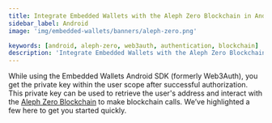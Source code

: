 ```yaml
---
title: Integrate Embedded Wallets with the Aleph Zero Blockchain in Android
sidebar_label: Android
image: 'img/embedded-wallets/banners/aleph-zero.png'

keywords: [android, aleph-zero, web3auth, authentication, blockchain]
description: 'Integrate Embedded Wallets with the Aleph Zero Blockchain in Android | Embedded Wallets'
---
```



<SEO
  title="Integrate Embedded Wallets with the Aleph Zero Blockchain in Android"
  description="Integrate Embedded Wallets with the Aleph Zero Blockchain in Android | Embedded Wallets"
  image="https://docs.metamask.io/img/embedded-wallets/banners/aleph-zero.png"
  slug="/embedded-wallets/connect-blockchain/evm/aleph-zero/android"
/>

While using the Embedded Wallets Android SDK (formerly Web3Auth), you get the private key within the user scope after successful authorization. This private key can be used to retrieve the user's address and interact with the [Aleph Zero Blockchain](https://alephzero.org) to make blockchain calls. We’ve highlighted a few here to get you started quickly.

<EVMInteraction />
